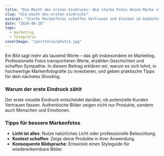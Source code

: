 ```yaml
---
title: "Die Macht des ersten Eindrucks: Wie starke Fotos deine Marke stärken"
slug: "die-macht-des-ersten-eindrucks"
excerpt: "Starke Markenfotos schaffen Vertrauen und bleiben im Gedächtnis. In diesem Artikel erfährst du, worauf es ankommt."
date: "2024-06-20"
tags:
  - marketing
  - fotografie
coverImage: "/portfolio/photo1.jpg"
---
```


Ein Bild sagt mehr als tausend Worte – das gilt insbesondere im Marketing. Professionelle Fotos transportieren Werte, erzählen Geschichten und schaffen Sympathie. In diesem Beitrag erklären wir, warum es sich lohnt, in hochwertige Markenfotografie zu investieren, und geben praktische Tipps für dein nächstes Shooting.

### Warum der erste Eindruck zählt

Der erste visuelle Eindruck entscheidet darüber, ob potenzielle Kunden Vertrauen fassen. Authentische Bilder zeigen nicht nur Produkte, sondern auch Menschen und Emotionen.

### Tipps für bessere Markenfotos

- **Licht ist alles**: Nutze natürliches Licht oder professionelle Beleuchtung.
- **Kontext schaffen**: Zeige deine Produkte in ihrer Anwendung.
- **Konsequente Bildsprache**: Entwickle einen Styleguide für wiedererkennbare Bilder.